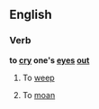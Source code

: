 ==English==

===Verb===
'''to [[cry]] one's [[eye]]s [[out]]'''

# To [[weep]]
# {{idiomatic}} To [[moan]]